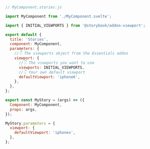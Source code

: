 ```js
// MyComponent.stories.js

import MyComponent from './MyComponent.svelte';

import { INITIAL_VIEWPORTS } from '@storybook/addon-viewport';

export default {
  title: 'Stories',
  component: MyComponent,
  parameters: {
    //👇 The viewports object from the Essentials addon
    viewport: {
      //👇 The viewports you want to use
      viewports: INITIAL_VIEWPORTS,
      //👇 Your own default viewport
      defaultViewport: 'iphone6',
    },
  },
};

export const MyStory = (args) => ({
  Component: MyComponent,
  props: args,
});

MyStory.parameters = {
  viewport: {
    defaultViewport: 'iphonex',
  },
};
```